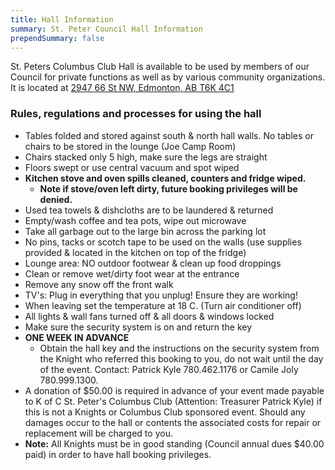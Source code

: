 ```yaml
---
title: Hall Information
summary: St. Peter Council Hall Information
prependSummary: false
---
```

St. Peters Columbus Club Hall is available to be used by members of our Council for private functions as well as by various community organizations.  It is located at [2947 66 St NW, Edmonton, AB T6K 4C1](https://www.google.com/maps/place/Knights+Of+Columbus+Council+7070/@53.461203,-113.432983,16z/data=!4m5!3m4!1s0x0:0x2d7ed382c742fa05!8m2!3d53.4611998!4d-113.4329815?hl=en)

### Rules, regulations and processes for using the hall

- Tables folded and stored against south &amp; north hall walls. No tables or chairs to be stored in the lounge (Joe Camp Room)
- Chairs stacked only 5 high, make sure the legs are straight
- Floors swept or use central vacuum and spot wiped
- **Kitchen stove and oven spills cleaned, counters and fridge wiped.**
    - **Note if stove/oven left dirty, future booking privileges will be denied.**
- Used tea towels &amp; dishcloths are to be laundered &amp; returned
- Empty/wash coffee and tea pots, wipe out microwave
- Take all garbage out to the large bin across the parking lot
- No pins, tacks or scotch tape to be used on the walls (use supplies provided &amp; located in the kitchen on top of the fridge)
- Lounge area: NO outdoor footwear & clean up food droppings
- Clean or remove wet/dirty foot wear at the entrance
- Remove any snow off the front walk
- TV's:  Plug in everything that you unplug! Ensure they are working!
- When leaving set the temperature at 18 C. (Turn air conditioner off)
- All lights & wall fans turned off & all doors & windows locked
-  Make sure the security system is on and return the key
- **ONE WEEK IN ADVANCE** 
    - Obtain the hall key and the instructions on the security system from the Knight who referred this booking to you, do not wait until the day of the event. Contact: Patrick Kyle 780.462.1176 or Camile Joly 780.999.1300.
- A donation of $50.00 is required in advance of your event made payable to K of C St.
Peter's Columbus Club (Attention: Treasurer Patrick Kyle) if this is not a Knights or
Columbus Club sponsored event. Should any damages occur to the hall or contents the
associated costs for repair or replacement will be charged to you. 
- **Note:** All Knights must be in good standing (Council annual dues $40.00 paid) in order to have hall booking
privileges.








